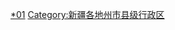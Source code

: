 {{Catnav|頁面分類|...|新疆行政区划|新疆地级行政区|新疆民族自治州|昌吉|昌吉行政区划}}
{{Catnav|頁面分類|...|中国民族自治州|新疆民族自治州|昌吉|昌吉行政区划}}
{{Catnav|頁面分類|...|新疆地级行政区|新疆各地州市行政区划|新疆各地州市县级行政区}}
{{Catnav|頁面分類|...|新疆县级行政区|新疆各地州市县级行政区}}
{{catmore|昌吉回族自治州|新疆维吾尔自治区昌吉回族自治州}}

[[Category:昌吉行政区划|*01]]
[[Category:新疆各地州市县级行政区|Category:新疆各地州市县级行政区]]